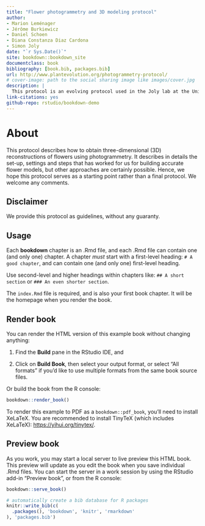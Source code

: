 ```yaml
--- 
title: "Flower photogrammetry and 3D modeling protocol"
author:
- Marion Leménager
- Jérôme Burkiewicz
- Daniel Schoen
- Diana Constanza Diaz Cardona
- Simon Joly
date: "`r Sys.Date()`"
site: bookdown::bookdown_site
documentclass: book
bibliography: [book.bib, packages.bib]
url: http://www.plantevolution.org/photogrammetry-protocol/
# cover-image: path to the social sharing image like images/cover.jpg
description: |
  This protocol is an evolving protocol used in the Joly lab at the Université de Montréal (Canada)
link-citations: yes
github-repo: rstudio/bookdown-demo
---
```


# About

This protocol describes how to obtain three-dimensional (3D) reconstructions of flowers using photogrammetry. It describes in details the set-up, settings and steps that has worked for us for building accurate flower models, but other approaches are certainly possible. Hence, we hope this protocol serves as a starting point rather than a final protocol. We welcome any comments.

## Disclaimer

We provide this protocol as guidelines, without any guaranty. 

## Usage 

Each **bookdown** chapter is an .Rmd file, and each .Rmd file can contain one (and only one) chapter. A chapter *must* start with a first-level heading: `# A good chapter`, and can contain one (and only one) first-level heading.

Use second-level and higher headings within chapters like: `## A short section` or `### An even shorter section`.

The `index.Rmd` file is required, and is also your first book chapter. It will be the homepage when you render the book.

## Render book

You can render the HTML version of this example book without changing anything:

1. Find the **Build** pane in the RStudio IDE, and

1. Click on **Build Book**, then select your output format, or select "All formats" if you'd like to use multiple formats from the same book source files.

Or build the book from the R console:

```r
bookdown::render_book()
```

To render this example to PDF as a `bookdown::pdf_book`, you'll need to install XeLaTeX. You are recommended to install TinyTeX (which includes XeLaTeX): <https://yihui.org/tinytex/>.

## Preview book

As you work, you may start a local server to live preview this HTML book. This preview will update as you edit the book when you save individual .Rmd files. You can start the server in a work session by using the RStudio add-in "Preview book", or from the R console:

```r
bookdown::serve_book()
```


```r
# automatically create a bib database for R packages
knitr::write_bib(c(
  .packages(), 'bookdown', 'knitr', 'rmarkdown'
), 'packages.bib')
```
